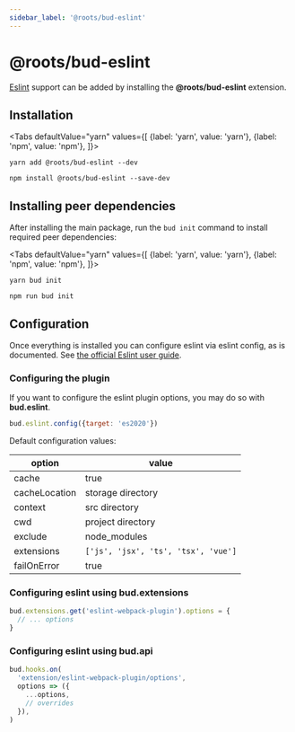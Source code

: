 ```yaml
---
sidebar_label: '@roots/bud-eslint'
---
```



# @roots/bud-eslint

[Eslint](https://eslint.org) support can be added by installing the **@roots/bud-eslint** extension.

## Installation

<Tabs
  defaultValue="yarn"
  values={[
    {label: 'yarn', value: 'yarn'},
    {label: 'npm', value: 'npm'},
  ]}>
  <TabItem value="yarn">

    yarn add @roots/bud-eslint --dev

  </TabItem>
  <TabItem value="npm">

    npm install @roots/bud-eslint --save-dev

  </TabItem>
</Tabs>

## Installing peer dependencies

After installing the main package, run the `bud init` command to install required peer dependencies:

<Tabs
  defaultValue="yarn"
  values={[
    {label: 'yarn', value: 'yarn'},
    {label: 'npm', value: 'npm'},
  ]}>
  <TabItem value="yarn">

    yarn bud init

  </TabItem>
  <TabItem value="npm">

    npm run bud init

  </TabItem>
</Tabs>

## Configuration

Once everything is installed you can configure eslint via eslint config, as is documented. See [the official Eslint user guide](https://eslint.org/docs/user-guide/configuring).

### Configuring the plugin

If you want to configure the eslint plugin options, you may do so with **bud.eslint**.

```js title='bud.config.js'
bud.eslint.config({target: 'es2020'})
```

Default configuration values:

| option        | value                               |
| ------------- | ----------------------------------- |
| cache         | true                                |
| cacheLocation | storage directory                   |
| context       | src directory                       |
| cwd           | project directory                   |
| exclude       | node_modules                        |
| extensions    | `['js', 'jsx', 'ts', 'tsx', 'vue']` |
| failOnError   | true                                |

### Configuring eslint using bud.extensions

```js title='bud.config.js'
bud.extensions.get('eslint-webpack-plugin').options = {
  // ... options
}
```

### Configuring eslint using bud.api

```js title='bud.config.js'
bud.hooks.on(
  'extension/eslint-webpack-plugin/options',
  options => ({
    ...options,
    // overrides
  }),
)
```
